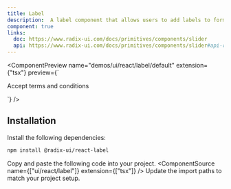 ```yaml
---
title: Label
description:  A label component that allows users to add labels to form fields.
component: true
links:
  doc: https://www.radix-ui.com/docs/primitives/components/slider
  api: https://www.radix-ui.com/docs/primitives/components/slider#api-reference
---
```


<ComponentPreview
  name="demos/ui/react/label/default"
  extension={"tsx"}
  preview={`<div className="flex items-center space-x-2">
    <Checkbox id="terms" />
    <Label htmlFor="terms">Accept terms and conditions</Label>
</div>`}
/>

## Installation

<Steps>
<Step>
Install the following dependencies:
</Step>

```bash
npm install @radix-ui/react-label
```
  <Step>Copy and paste the following code into your project.</Step>
  <ComponentSource  name={["ui/react/label"]} extension={["tsx"]} />
  <Step>Update the import paths to match your project setup.</Step>

</Steps>
